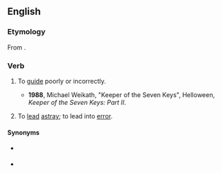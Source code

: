 ==English==

===Etymology===
From {{prefix|en|mis|guide}}.

===Verb===
{{en-verb}}

# {{lb|en|transitive}} To [[guide]] poorly or incorrectly.
#* '''1988''', Michael Weikath, "Keeper of the Seven Keys", Helloween, ''Keeper of the Seven Keys: Part II''.
#*:{{quote|en|Will o' the wisps / '''Misguiding''' your path / You can't throw a curse / Without takin' their wrath}}
# {{lb|en|transitive}} To [[lead]] [[astray]]; to lead into [[error]].

====Synonyms====
* {{sense|guide poorly}} {{l|en|mislead}}
* {{sense|to lead into error}} {{l|en|misinform}}